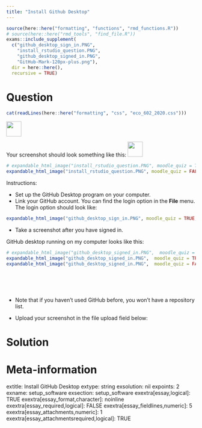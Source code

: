 ```yaml
---
title: "Install Github Desktop"
---
```


```r
source(here::here("formatting", "functions", "rmd_functions.R"))
# source(here::here("rmd_tools", "find_file.R"))
exams::include_supplement(
  c("github_desktop_sign_in.PNG",
    "install_rstudio_question.PNG",
    "github_desktop_signed_in.PNG",
    "GitHub-Mark-120px-plus.png"),
  dir = here::here(),
  recursive = TRUE)
```




Question
========

```r
cat(readLines(here::here("formatting", "css", "eco_602_2020.css")))
```

![](`r find_file("GitHub-Mark-120px-plus.png", duplicated_files_error = FALSE)`){ height=30pt }



<div class="blackborder">

Your screenshot should look something like this:
![](`r find_file("install_rstudio_question.PNG", duplicated_files_error = FALSE)`){ height=30pt }

```r

# expandable_html_image("install_rstudio_question.PNG", moodle_quiz = TRUE, bg_alpha = 0.1)
expandable_html_image("install_rstudio_question.PNG", moodle_quiz = FALSE, img_width = 70, bg_alpha = 0.1)
```
</div>



Instructions: 

- Set up the GitHub Desktop program on your computer.
- Link your GitHub account.  You can find the login option in the **File** menu.  The login option should look like:


```r
expandable_html_image("github_desktop_sign_in.PNG", moodle_quiz = TRUE, bg_alpha = 0.1, img_width = 70)
```


- Take a screenshot after you have signed in.


<div class="blackborder">
GitHub desktop running on my computer looks like this:


```r
# expandable_html_image("github_desktop_signed_in.PNG",  moodle_quiz = TRUE, bg_alpha = 0.1, img_width = 70)
expandable_html_image("github_desktop_signed_in.PNG",  moodle_quiz = TRUE, bg_alpha = 0.1, img_width = 70)
expandable_html_image("github_desktop_signed_in.PNG",  moodle_quiz = FALSE, bg_alpha = 0.1, img_width = 70)
```

<br><br><br>

- Note that if you haven't used GitHub before, you won't have a repository list.
</div>




- Upload your screenshot in the file upload field below:


Solution
========





Meta-information
================
extitle: Install GitHub Desktop
extype: string
exsolution: nil
expoints: 2
exname: setup_software
exsection: setup_software
exextra[essay,logical]: TRUE
exextra[essay_format,character]: noinline
exextra[essay_required,logical]: FALSE
exextra[essay_fieldlines,numeric]: 5
exextra[essay_attachments,numeric]: 1
exextra[essay_attachmentsrequired,logical]: TRUE
